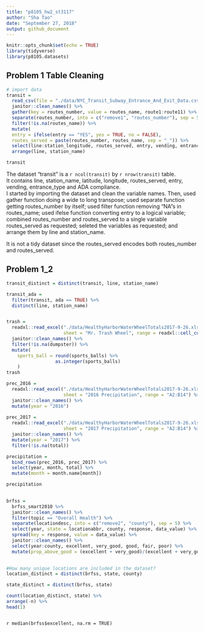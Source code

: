 ```yaml
---
title: "p8105_hw2_st3117"
author: "Sha Tao"
date: "September 27, 2018"
output: github_document
---
```


```r
knitr::opts_chunk$set(echo = TRUE)
library(tidyverse)
library(p8105.datasets)
```

## Problem 1 Table Cleaning
```r
# import data
transit = 
  read_csv(file = "./data/NYC_Transit_Subway_Entrance_And_Exit_Data.csv") %>% 
  janitor::clean_names() %>% 
  gather(key = routes_number, value = routes_name, route1:route11) %>% 
  separate(routes_number, into = c("remove1", "routes_number"), sep = 5) %>% 
  filter(!is.na(routes_name)) %>% 
  mutate(
  entry = ifelse(entry == "YES", yes = TRUE, no = FALSE),
  routes_served = paste(routes_number, routes_name, sep = "_")) %>% 
  select(line:station_longitude, routes_served, entry, vending, entrance_type, ada) %>% 
  arrange(line, station_name)

transit


```

The dataset "transit" is a `r ncol(transit)` by `r nrow(transit)` table.\
It contains line, station_name, latitude, longitude, routes_served, entry, vending, entrance_type and ADA compliance.\
I started by importing the dataset and clean the variable names. Then, used gather function doing a wide to long transpose; used separate function getting routes_number by itself; used filter function removing “NA”s in routes_name; used ifelse function converting entry to a logical variable; combined routes_number and routes_served to a single variable routes_served as requested; seleted the variables as requested; and arrange them by line and station_name.\

It is not a tidy dataset since the routes_served encodes both routes_number and routes_served.

## Problem 1_2
```r
transit_distinct = distinct(transit, line, station_name)

transit_ada = 
  filter(transit, ada == TRUE) %>% 
  distinct(line, station_name)



```


```r

trash = 
  readxl::read_excel("./data/HealthyHarborWaterWheelTotals2017-9-26.xlsx", 
                     sheet = "Mr. Trash Wheel", range = readxl::cell_cols("A:N")) %>% 
  janitor::clean_names() %>%
  filter(!is.na(dumpster)) %>% 
  mutate(
    sports_ball = round(sports_balls) %>% 
                  as.integer(sports_balls)
    )
trash

```

```r

prec_2016 = 
  readxl::read_excel("./data/HealthyHarborWaterWheelTotals2017-9-26.xlsx",
                     sheet = "2016 Precipitation", range = "A2:B14") %>%
  janitor::clean_names() %>%
  mutate(year = "2016")
                              
prec_2017 = 
  readxl::read_excel("./data/HealthyHarborWaterWheelTotals2017-9-26.xlsx",
                     sheet = "2017 Precipitation", range = "A2:B14") %>%
  janitor::clean_names() %>%
  mutate(year = "2017") %>% 
  filter(!is.na(total))

precipitation = 
  bind_rows(prec_2016, prec_2017) %>%
  select(year, month, total) %>% 
  mutate(month = month.name[month])

precipitation
  

```


```r

brfss = 
  brfss_smart2010 %>% 
  janitor::clean_names() %>%
  filter(topic == "Overall Health") %>% 
  separate(locationdesc, into = c("remove2", "county"), sep = 5) %>% 
  select(year, state = locationabbr, county, response, data_value) %>% 
  spread(key = response, value = data_value) %>% 
  janitor::clean_names() %>% 
  select(year:county, excellent, very_good, good, fair, poor) %>% 
  mutate(prop_above_good = (excellent + very_good)/(excellent + very_good + good + fair + poor))
  

```


```r
#How many unique locations are included in the dataset?
location_distinct = distinct(brfss, state, county)

state_distinct = distinct(brfss, state)

count(location_distinct, state) %>% 
arrange(-n) %>% 
head(1)



```


`r median(brfss$excellent, na.rm = TRUE)`


```r

```

